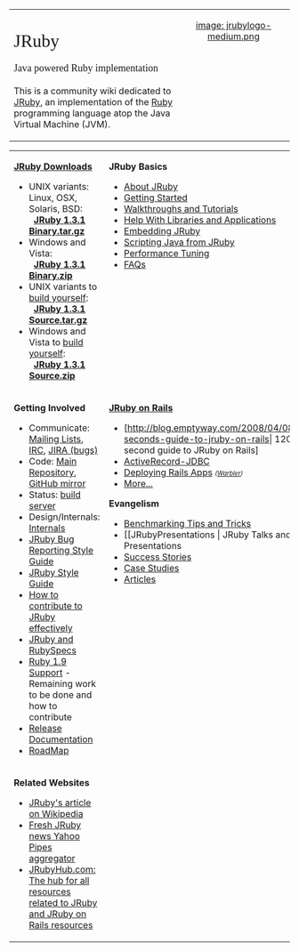 <table width="100%" cellpadding="10">
<tr valign="top">
<td width="60%"><br/>
<span style="font-family:Georgia, Thorndale, Times, serif;font-size:xx-large">JRuby</span><br/><br/>
<span style="font-family:Georgia, Thorndale, Times, serif;font-size:large">Java powered Ruby implementation</span><br/><br/>
This is a community wiki dedicated to [http://jruby.org JRuby], an implementation of the [http://www.ruby-lang.org/en Ruby] programming language atop the Java Virtual Machine (JVM).
</td>
<td align="center">
[[image: jrubylogo-medium.png]]
</td>
</tr>
</table>

<table width="100%" cellpadding="10">
<tr valign="top">
<td width="50%">
'''[http://jruby.org/download JRuby Downloads]'''
* UNIX variants: Linux, OSX, Solaris, BSD:<br/> &nbsp; '''[http://dist.codehaus.org/jruby/1.3.1/jruby-bin-1.3.1.tar.gz JRuby 1.3.1 Binary.tar.gz]'''
* Windows and Vista:<br/> &nbsp; '''[http://dist.codehaus.org/jruby/1.3.1/jruby-bin-1.3.1.zip JRuby 1.3.1 Binary.zip]'''
* UNIX variants to [[DownloadAndBuildJRuby|build yourself]]:<br/> &nbsp; '''[http://dist.codehaus.org/jruby/1.3.1/jruby-src-1.3.1.tar.gz JRuby 1.3.1 Source.tar.gz]''' 
* Windows and Vista to [[DownloadAndBuildJRuby|build yourself]]:<br/> &nbsp; '''[http://dist.codehaus.org/jruby/1.3.1/jruby-src-1.3.1.zip    JRuby 1.3.1 Source.zip]'''
</td>
<td>
'''JRuby Basics'''
* [[About JRuby]]
* [[Getting Started]]
* [[Walkthroughs and Tutorials]]
* [[ApplicationsAndLibraries|Help With Libraries and Applications]]
* [[Java Integration | Embedding JRuby]]
* [[CallingJavaFromJRuby|Scripting Java from JRuby]]
* [[Performance Tuning]]
* [[FAQs]]
</td>
</tr>
<tr valign="top">
<td width="50%">
'''Getting Involved'''
* Communicate: [[Mailing Lists]], [[IRC]], [http://jira.codehaus.org/browse/JRUBY JIRA (bugs)]
* Code: [http://kenai.com/projects/jruby/sources/main/show Main Repository], [http://github.com/jruby/jruby/tree/master GitHub mirror]
* Status: [http://jruby.headius.com:8080/hudson/ build server]
* Design/Internals: [[Internals]]
* [[JRuby Bug Reporting Style Guide]]
* [[JRuby Style Guide]]
* [http://blog.emptyway.com/2008/03/27/how-to-contribute-to-jruby-effectively How to contribute to JRuby effectively]
* [[JRuby and RubySpecs]]
* [[Ruby 1_9 Support|Ruby 1.9 Support]] - Remaining work to be done and how to contribute
* [[Release Documentation]]
* [[RoadMap]]
</td>
<td>
'''[[JRuby on Rails]]'''
* [http://blog.emptyway.com/2008/04/08/120-seconds-guide-to-jruby-on-rails| 120 second guide to JRuby on Rails]
* [[ActiveRecord-JDBC]]
* [[JRuby on Rails#Deployment|Deploying Rails Apps]]   <span style="font-size:70%; font-style:italic">([[Warbler]])</span>
* [[JRuby on Rails|More...]]

''' Evangelism'''
* [[Benchmarking Tips and Tricks]]
* [[JRubyPresentations | JRuby Talks and Presentations
* [[Success Stories]]
* [[Case Studies]]
* [[Articles]]
</td>
</tr>
<tr valign="top">
<td>
'''Related Websites'''
* [http://en.wikipedia.org/wiki/JRuby JRuby's article on Wikipedia]
* [http://pipes.yahoo.com/pipes/pipe.info?_id=oCCxOv9w3BGq_aM_1vC6Jw Fresh JRuby news Yahoo Pipes aggregator]
* [http://www.jrubyhub.com JRubyHub.com: The hub for all resources related to JRuby and JRuby on Rails resources]
</td>
<td> &nbsp; </td>
</tr>
</table>

